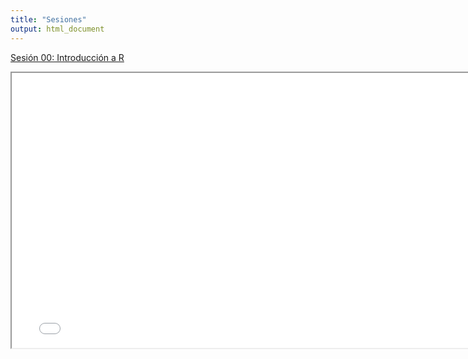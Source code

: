 ```yaml
---
title: "Sesiones"
output: html_document
---
```



[Sesión 00: Introducción a R](slides/00-intro-r/intro-r.html)
 


<iframe src=slides/00-intro-r/intro-r.html height="440" width="775">
</iframe>

<br/>


<!-- [*Taller 02: Supuestos de Regresión*](slides/taller02/taller02-slides.html) -->



<!-- <iframe src=slides/taller02/taller02-slides.html height="500" width="775"> -->
<!-- </iframe> -->


<!-- [*Taller 03: Variable moderadoras*](slides/taller03/taller03-slides.html) -->



<!-- <iframe src=slides/taller03/taller03-slides.html height="500" width="775"> -->
<!-- </iframe> -->



<!-- [*Taller 04: Regresión Multinivel*](slides/taller04/taller04-slides.html) -->

<!-- <iframe src=slides/taller04/taller04-slides.html height="500" width="775"> -->
<!-- </iframe> -->
